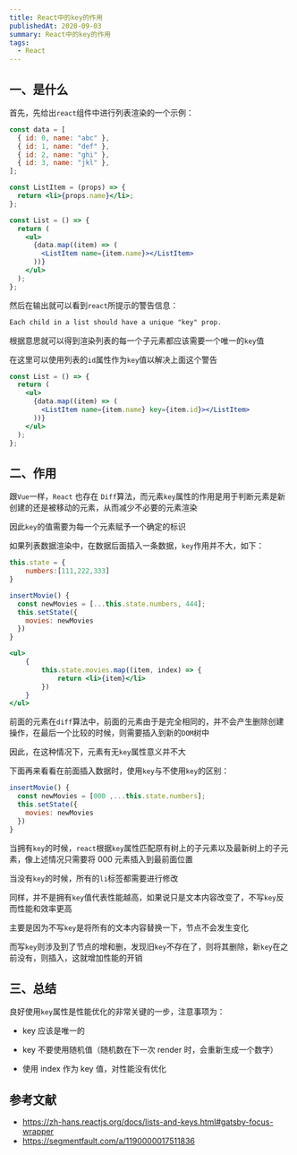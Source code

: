 ```yaml
---
title: React中的key的作用
publishedAt: 2020-09-03
summary: React中的key的作用
tags:
  - React
---
```


## 一、是什么

首先，先给出`react`组件中进行列表渲染的一个示例：

```jsx
const data = [
  { id: 0, name: "abc" },
  { id: 1, name: "def" },
  { id: 2, name: "ghi" },
  { id: 3, name: "jkl" },
];

const ListItem = (props) => {
  return <li>{props.name}</li>;
};

const List = () => {
  return (
    <ul>
      {data.map((item) => (
        <ListItem name={item.name}></ListItem>
      ))}
    </ul>
  );
};
```

然后在输出就可以看到`react`所提示的警告信息：

```tex
Each child in a list should have a unique "key" prop.
```

根据意思就可以得到渲染列表的每一个子元素都应该需要一个唯一的`key`值

在这里可以使用列表的`id`属性作为`key`值以解决上面这个警告

```jsx
const List = () => {
  return (
    <ul>
      {data.map((item) => (
        <ListItem name={item.name} key={item.id}></ListItem>
      ))}
    </ul>
  );
};
```

## 二、作用

跟`Vue`一样，`React` 也存在 `Diff`算法，而元素`key`属性的作用是用于判断元素是新创建的还是被移动的元素，从而减少不必要的元素渲染

因此`key`的值需要为每一个元素赋予一个确定的标识

如果列表数据渲染中，在数据后面插入一条数据，`key`作用并不大，如下：

```jsx
this.state = {
    numbers:[111,222,333]
}

insertMovie() {
  const newMovies = [...this.state.numbers, 444];
  this.setState({
    movies: newMovies
  })
}

<ul>
    {
        this.state.movies.map((item, index) => {
            return <li>{item}</li>
        })
    }
</ul>
```

前面的元素在`diff`算法中，前面的元素由于是完全相同的，并不会产生删除创建操作，在最后一个比较的时候，则需要插入到新的`DOM`树中

因此，在这种情况下，元素有无`key`属性意义并不大

下面再来看看在前面插入数据时，使用`key`与不使用`key`的区别：

```js
insertMovie() {
  const newMovies = [000 ,...this.state.numbers];
  this.setState({
    movies: newMovies
  })
}
```

当拥有`key`的时候，`react`根据`key`属性匹配原有树上的子元素以及最新树上的子元素，像上述情况只需要将 000 元素插入到最前面位置

当没有`key`的时候，所有的`li`标签都需要进行修改

同样，并不是拥有`key`值代表性能越高，如果说只是文本内容改变了，不写`key`反而性能和效率更高

主要是因为不写`key`是将所有的文本内容替换一下，节点不会发生变化

而写`key`则涉及到了节点的增和删，发现旧`key`不存在了，则将其删除，新`key`在之前没有，则插入，这就增加性能的开销

## 三、总结

良好使用`key`属性是性能优化的非常关键的一步，注意事项为：

- key 应该是唯一的
- key 不要使用随机值（随机数在下一次 render 时，会重新生成一个数字）

- 使用 index 作为 key 值，对性能没有优化

## 参考文献

- https://zh-hans.reactjs.org/docs/lists-and-keys.html#gatsby-focus-wrapper
- https://segmentfault.com/a/1190000017511836
